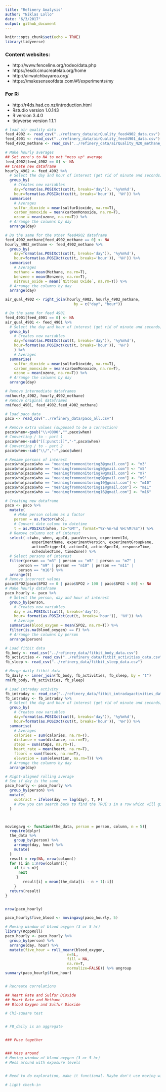 ```yaml
---
title: "Refinery Analysis"
author: "Niklas Lollo"
date: "6/3/2017"
output: github_document
---
```


```r
knitr::opts_chunk$set(echo = TRUE)
library(tidyverse)
```

### Content websites:
+ http://www.fenceline.org/rodeo/data.php
+ https://esdr.cmucreatelab.org/home
+ http://airwatchbayarea.org/
+ https://makesenseofdata.com/#!/experiments/my

### For R:
+ http://r4ds.had.co.nz/introduction.html
+ Rstudio version 1.0.143
+ R version 3.4.0
+ tidyverse version 1.1.1

```r
# load air quality data
feed_4902 <- read_csv("../refinery_data/airQuality_feed4902_data.csv")
feed_4901 <- read_csv("../refinery_data/airQuality_feed4901_data.csv")
feed_4902_methane <- read_csv("../refinery_data/airQuality_N20_methane_4902_data.csv")

# Make hourly averages
## Set zero's to NA to not "mess up" average
feed_4902[feed_4902 == 0] <- NA
## Create new dataframe
hourly_4902 <- feed_4902 %>%
  # Select the day and hour of interest (get rid of minute and seconds)
  group_by(
    # Creates new variables
    day=format(as.POSIXct(cut(t, breaks='day')), '%y%m%d'),
    hour=format(as.POSIXct(cut(t, breaks='hour')), '%H')) %>%
  summarise(
    # Averages
    sulfur_dioxide = mean(sulfurDioxide, na.rm=T),
    carbon_monoxide = mean(carbonMonoxide, na.rm=T),
    ozone = mean(ozone, na.rm=T)) %>%
  # Arrange the columns by day
  arrange(day)

# Do the same for the other feed4902 dataframe
feed_4902_methane[feed_4902_methane == 0] <- NA
hourly_4902_methane <- feed_4902_methane %>%
  group_by(
    day=format(as.POSIXct(cut(t, breaks='day')), '%y%m%d'),
    hour=format(as.POSIXct(cut(t, breaks='hour')), '%H')) %>%
  summarise(
    # Averages
    methane = mean(Methane, na.rm=T),
    benzene = mean(Benzene, na.rm=T),
    nitrous_oxide = mean(`Nitrous Oxide`, na.rm=T)) %>%
  # Arrange the columns by day
  arrange(day)

air_qual_4902 <- right_join(hourly_4902, hourly_4902_methane, 
                               by = c("day", "hour"))

# Do the same for feed 4901
feed_4901[feed_4901 == 0] <- NA
air_qual_4901 <- feed_4901 %>%
  # Select the day and hour of interest (get rid of minute and seconds)
  group_by(
    # Creates new variables
    day=format(as.POSIXct(cut(t, breaks='day')), '%y%m%d'),
    hour=format(as.POSIXct(cut(t, breaks='hour')), '%H')
    ) %>%
    # Averages
  summarise(
    sulfur_dioxide = mean(sulfurDioxide, na.rm=T),
    carbon_monoxide = mean(carbonMonoxide, na.rm=T),
    ozone = mean(ozone, na.rm=T)) %>%
  # Arrange the columns by day
  arrange(day)

# Remove intermediate dataframes
rm(hourly_4902, hourly_4902_methane)
# Remove original dataframes
rm(feed_4901, feed_4902,feed_4902_methane)
```

```r
# load paco data
paco <- read_csv("../refinery_data/paco_all.csv")

# Remove extra values (supposed to be a correction)
paco$when<-gsub("\\+0000","",paco$when)
# Converting / to - part 1
paco$when<-sub("[[:punct:]]","-",paco$when)
# Converting / to - part 2
paco$when<-sub("\\/","-",paco$when)

# Rename persons of interest
paco$who[paco$who == "meaningfrommonitoring3@gmail.com"] <- "m3"
paco$who[paco$who == "meaningfrommonitoring5@gmail.com"] <- "m5"
paco$who[paco$who == "meaningfrommonitoring7@gmail.com"] <- "m7"
paco$who[paco$who == "meaningfrommonitoring9@gmail.com"] <- "m9"
paco$who[paco$who == "meaningfrommonitoring10@gmail.com"] <- "m10"
paco$who[paco$who == "meaningfrommonitoring11@gmail.com"] <- "m11"
paco$who[paco$who == "meaningfrommonitoring16@gmail.com"] <- "m16"

# Creating new dataframe
paco <- paco %>%
  mutate(
    # Make person column as a factor
    person = as.factor(who),
    # Convert date column to datetime
    t = as.POSIXct(when, tz="GMT", format="%Y-%m-%d %H:%M:%S")) %>%
  # Remove columns not of interest
  select(-c(who, when, appId, pacoVersion, experimentId,
            experimentName, experimentVersion, experimentGroupName,
            actionTriggerId, actionId, actionSpecId, responseTime,
            scheduledTime, timeZone)) %>%
  # Select persons of interest 
  filter(person == "m3" | person == "m5" | person == "m7" |
      person == "m9" | person == "m10" | person == "m11" |
      person == "m16") %>% 
  arrange(t)
# Remove incorrect values
paco$SPO2[paco$SPO2 == 0 | paco$SPO2 > 100 | paco$SPO2 < 80] <- NA
# Make hourly dataframe
paco_hourly <- paco %>%
  # Select the person, day and hour of interest
  group_by(person,
    # Creates new variables
    day = as.POSIXct(cut(t, breaks='day')),
    hour= format(as.POSIXct(cut(t, breaks='hour')), '%H')) %>%
    # Average
  summarise(blood_oxygen = mean(SPO2, na.rm=T)) %>%
  filter(is.na(blood_oxygen) == F) %>%
  # Arrange the columns by person
  arrange(person)

```

```r
# Load fitbit data
fb_body <- read_csv("../refinery_data/fitbit_body_data.csv")
fb_activities <- read_csv("../refinery_data/fitbit_activities_data.csv")
fb_sleep <- read_csv("../refinery_data/fitbit_sleep_data.csv")

# Merge daily fitbit data
fb_daily <- inner_join(fb_body, fb_activities, fb_sleep, by = "t")
rm(fb_body, fb_activities, fb_sleep)

# Load intraday activity
fb_intraday <- read_csv("../refinery_data/fitbit_intradayactivities_data.csv")
fb_intraday <- fb_intraday %>%
  # Select the day and hour of interest (get rid of minute and seconds)
  group_by(
    # Creates new variables
    day=format(as.POSIXct(cut(t, breaks='day')), '%y%m%d'),
    hour=format(as.POSIXct(cut(t, breaks='hour')), '%H')) %>%
  summarise(
    # Averages
    calories = sum(calories, na.rm=T),
    distance = sum(distance, na.rm=T),
    steps = sum(steps, na.rm=T),
    heart_rate = mean(heart, na.rm=T),
    floors = sum(floors, na.rm=T),
    elevation = sum(elevation, na.rm=T)) %>%
  # Arrange the columns by day
  arrange(day)
```

```r
# Right-aligned rolling average
# See if day is the same
paco_hourly <- paco_hourly %>% 
  group_by(person) %>%
  mutate(
    subtract = ifelse(day == lag(day), T, F)
    # Now you can search back to find the TRUE's in a row which will give you all the same day
  )



movingavg <- function(the_data, person = person, column, n = 5){
  require(dplyr)
  the_data %>% 
    group_by(person) %>% 
    arrange(day, hour) %>%
    mutate(
  )
  result = rep(NA, nrow(column))
  for (i in 1:nrow(column)){
    if (i < n){
      next
     }
        result[i] = mean(the_data[(i - n + 1):i])
    }
  return(result)
}


nrow(paco_hourly)

paco_hourly$five_blood <- movingavg(paco_hourly, 5)
```


```r
# Moving window of blood oxygen (3 or 5 hr)
library(RcppRoll)
paco_hourly <- paco_hourly %>% 
  group_by(person) %>% 
  arrange(day, hour) %>%
  mutate(five_hour = roll_meanr(blood_oxygen,
                            n=5L,
                            fill = NA,
                            na.rm=T,
                            normalize=FALSE)) %>% ungroup
summary(paco_hourly$five_hour)


# Recreate correlations

## Heart Rate and Sulfur Dioxide
## Heart Rate and Methane
## Blood Oxygen and Sulfur Dioxide

# Chi-square test


# FB_daily is an aggregate


### Fuse together


### Mess around
# Moving window of blood oxygen (3 or 5 hr)
# Mess around with exposure levels


# Need to do exploration, make it functional. Maybe don't use moving windows. 

# Light check-in
```
